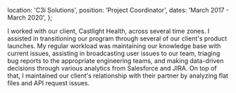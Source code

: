   location: 'C3i Solutions',
  position: 'Project Coordinator',
  dates: 'March 2017 - March 2020',
};

I worked with our client, Castlight Health, across several time zones. I assisted in transitioning our program through several of our client's product launches. My regular workload was maintaining our knowledge base with current issues, assisting in broadcasting user issues to our team, triaging bug reports to the appropriate engineering teams, and making data-driven decisions through various analytics from Salesforce and JIRA. On top of that, I maintained our client's relationship with their partner by analyzing flat files and API request issues.